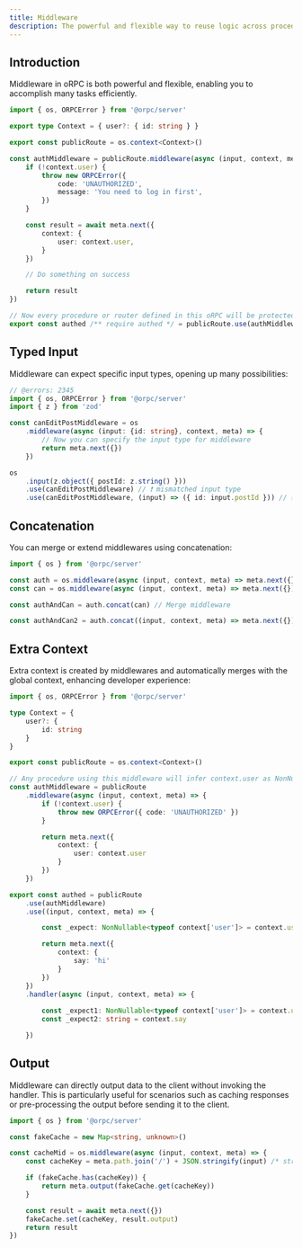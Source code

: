 ```yaml
---
title: Middleware
description: The powerful and flexible way to reuse logic across procedures in oRPC.
---
```


## Introduction

Middleware in oRPC is both powerful and flexible, enabling you to accomplish many tasks efficiently.

```ts twoslash
import { os, ORPCError } from '@orpc/server'

export type Context = { user?: { id: string } }

export const publicRoute = os.context<Context>()

const authMiddleware = publicRoute.middleware(async (input, context, meta) => {
    if (!context.user) {
        throw new ORPCError({
            code: 'UNAUTHORIZED',
            message: 'You need to log in first',
        })
    }

    const result = await meta.next({
        context: {
            user: context.user,
        }
    })

    // Do something on success

    return result
})

// Now every procedure or router defined in this oRPC will be protected by authMiddleware
export const authed /** require authed */ = publicRoute.use(authMiddleware)
```

## Typed Input

Middleware can expect specific input types, opening up many possibilities:

```ts twoslash
// @errors: 2345
import { os, ORPCError } from '@orpc/server'
import { z } from 'zod' 

const canEditPostMiddleware = os
    .middleware(async (input: {id: string}, context, meta) => { 
        // Now you can specify the input type for middleware
        return meta.next({})
    })

os
    .input(z.object({ postId: z.string() }))
    .use(canEditPostMiddleware) // ❗ mismatched input type
    .use(canEditPostMiddleware, (input) => ({ id: input.postId })) // ✅ map the input to match expected type
```

## Concatenation

You can merge or extend middlewares using concatenation:

```ts twoslash
import { os } from '@orpc/server'

const auth = os.middleware(async (input, context, meta) => meta.next({}))
const can = os.middleware(async (input, context, meta) => meta.next({}))

const authAndCan = auth.concat(can) // Merge middleware

const authAndCan2 = auth.concat((input, context, meta) => meta.next({})) // Extend middleware
```

## Extra Context

Extra context is created by middlewares and automatically merges with the global context, enhancing developer experience:

```ts twoslash
import { os, ORPCError } from '@orpc/server'

type Context = {
    user?: {
        id: string
    }
}

export const publicRoute = os.context<Context>()

// Any procedure using this middleware will infer context.user as NonNullable<typeof context['user']>
const authMiddleware = publicRoute
    .middleware(async (input, context, meta) => {
        if (!context.user) {
            throw new ORPCError({ code: 'UNAUTHORIZED' })
        }

        return meta.next({
            context: {
                user: context.user
            }
        })
    })

export const authed = publicRoute
    .use(authMiddleware)
    .use((input, context, meta) => {

        const _expect: NonNullable<typeof context['user']> = context.user

        return meta.next({
            context: {
                say: 'hi'
            }
        })
    })
    .handler(async (input, context, meta) => {
        
        const _expect1: NonNullable<typeof context['user']> = context.user
        const _expect2: string = context.say

    })
```

## Output

Middleware can directly output data to the client without invoking the handler.
This is particularly useful for scenarios such as caching responses or pre-processing the output before sending it to the client.

```ts twoslash
import { os } from '@orpc/server'

const fakeCache = new Map<string, unknown>()

const cacheMid = os.middleware(async (input, context, meta) => {
    const cacheKey = meta.path.join('/') + JSON.stringify(input) /* stringify is not ideal, but it's just an example */

    if (fakeCache.has(cacheKey)) {
        return meta.output(fakeCache.get(cacheKey))
    }

    const result = await meta.next({})
    fakeCache.set(cacheKey, result.output)
    return result
})
```